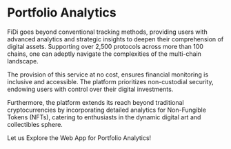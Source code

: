 # Portfolio Analytics

FiDi goes beyond conventional tracking methods, providing users with advanced analytics and strategic insights to deepen their comprehension of digital assets. Supporting over 2,500 protocols across more than 100 chains, one can adeptly navigate the complexities of the multi-chain landscape.

The provision of this service at no cost, ensures financial monitoring is inclusive and accessible. The platform prioritizes non-custodial security, endowing users with control over their digital investments.

Furthermore, the platform extends its reach beyond traditional cryptocurrencies by incorporating detailed analytics for Non-Fungible Tokens (NFTs), catering to enthusiasts in the dynamic digital art and collectibles sphere.

Let us Explore the Web App for Portfolio Analytics!
